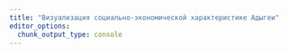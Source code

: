 ```yaml
---
title: "Визуализация социально-экономической характеристике Адыгеи"
editor_options: 
  chunk_output_type: console
---
```


